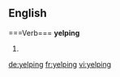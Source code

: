 ==English=====Verb===
'''yelping'''

# {{present participle of|yelp}}

[[de:yelping]]
[[fr:yelping]]
[[vi:yelping]]